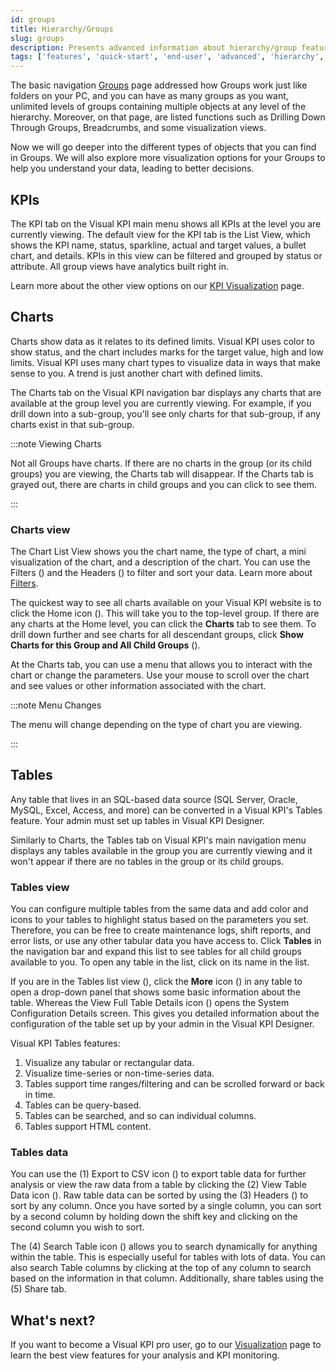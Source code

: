 ```yaml
---
id: groups
title: Hierarchy/Groups
slug: groups
description: Presents advanced information about hierarchy/group features of Visual KPIs software for an end user.
tags: ['features', 'quick-start', 'end-user', 'advanced', 'hierarchy', 'groups']
---
```



The basic navigation [Groups](./basic-navigation/groups) page addressed how Groups work just like folders on your PC, and you can have as many groups as you want, unlimited levels of groups containing multiple objects at any level of the hierarchy. Moreover, on that page, are listed functions such as Drilling Down Through Groups, Breadcrumbs, and some visualization views.

Now we will go deeper into the different types of objects that you can find in Groups. We will also explore more visualization options for your Groups to help you understand your data, leading to better decisions.

## KPIs

The KPI tab on the Visual KPI main menu shows all KPIs at the level you are currently viewing. The default view for the KPI tab is the List View, which shows the KPI name, status, sparkline, actual and target values, a bullet chart, and details. KPIs in this view can be filtered and grouped by status or attribute. All group views have analytics built right in. 

Learn more about the other view options on our [KPI Visualization](./visualization/kpi) page.

## Charts

Charts show data as it relates to its defined limits. Visual KPI uses color to show status, and the chart includes marks for the target value, high and low limits. Visual KPI uses many chart types to visualize data in ways that make sense to you. A trend is just another chart with defined limits.

The Charts tab on the Visual KPI navigation bar displays any charts that are available at the group level you are currently viewing. For example, if you drill down into a sub-group, you'll see only charts for that sub-group, if any charts exist in that sub-group.

:::note Viewing Charts

Not all Groups have charts. If there are no charts in the group (or its child groups) you are viewing, the Charts tab will disappear. If the Charts tab is grayed out, there are charts in child groups and you can click to see them. 

:::

### Charts view

The Chart List View shows you the chart name, the type of chart, a mini visualization of the chart, and a description of the chart. You can use the Filters (<SvgFont icon="184"/>) and the Headers (<SvgFont icon="252"/>) to filter and sort your data. Learn more about [Filters](./basic-navigation/visualization).

The quickest way to see all charts available on your Visual KPI website is to click the Home icon (<SvgFont icon="266"/>). This will take you to the top-level group. If there are any charts at the Home level, you can click the **Charts** tab to see them. To drill down further and see charts for all descendant groups, click **Show Charts for this Group and All Child Groups** (<SvgFont icon="208"/>).

At the Charts tab, you can use a menu that allows you to interact with the chart or change the parameters. Use your mouse to scroll over the chart and see values or other information associated with the chart.

:::note Menu Changes

The menu will change depending on the type of chart you are viewing.

:::

<StylizedImage
  imgURL="img/docs/end-user/features/groups/features-chartsview2.gif"
  alt="Charts View"
/>

## Tables

Any table that lives in an SQL-based data source (SQL Server, Oracle, MySQL, Excel, Access, and more) can be converted in a Visual KPI's Tables feature. Your admin must set up tables in Visual KPI Designer. 

Similarly to Charts, the Tables tab on Visual KPI's main navigation menu displays any tables available in the group you are currently viewing and it won't appear if there are no tables in the group or its child groups.

### Tables view

You can configure multiple tables from the same data and add color and icons to your tables to highlight status based on the parameters you set. Therefore, you can be free to create maintenance logs, shift reports, and error lists, or use any other tabular data you have access to. Click **Tables** in the navigation bar and expand this list to see tables for all child groups available to you. To open any table in the list, click on its name in the list.

If you are in the Tables list view (<SvgFont icon="206"/>), click the **More** icon (<SvgFont icon="128"/>) in any table to open a drop-down panel that shows some basic information about the table. Whereas the View Full Table Details icon (<SvgFont icon="127"/>) opens the System Configuration Details screen. This gives you detailed information about the configuration of the table set up by your admin in the Visual KPI Designer.

Visual KPI Tables features:

1. Visualize any tabular or rectangular data.
2. Visualize time-series or non-time-series data.
3. Tables support time ranges/filtering and can be scrolled forward or back in time.
4. Tables can be query-based.
5. Tables can be searched, and so can individual columns.
6. Tables support HTML content.

<StylizedImage
  imgURL="img/docs/end-user/features/groups/features-tables-view2.gif"
  alt="Tables View"
/>

### Tables data

You can use the (1) Export to CSV icon (<SvgFont icon="182"/>) to export table data for further analysis or view the raw data from a table by clicking the (2) View Table Data icon (<SvgFont icon="232"/>). Raw table data can be sorted by using the (3) Headers (<SvgFont icon="252"/>) to sort by any column. Once you have sorted by a single column, you can sort by a second column by holding down the shift key and clicking on the second column you wish to sort.

The (4) Search Table icon (<SvgFont icon="125"/>) allows you to search dynamically for anything within the table. This is especially useful for tables with lots of data. You can also search Table columns by clicking at the top of any column to search based on the information in that column. Additionally, share tables using the (5) Share tab.

<StylizedImage
  imgURL="img/docs/end-user/features/groups/features-tables-data.png"
  alt="Tables Data"
/>

## What's next?

If you want to become a Visual KPI pro user, go to our [Visualization](/docs/end-user/features/visualizations/overview) page to learn the best view features for your analysis and KPI monitoring.